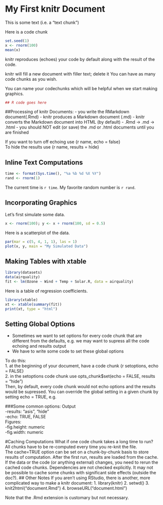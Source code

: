 My First knitr Document
===================================

This is some text (i.e. a "text chunk")

Here is a code chunk
```r
set.seed(1)
x <- rnorm(100)
mean(x)
```

knitr reproduces (echoes) your code by default along with the result of the code.  

knitr will fill a new document with filler text; delete it
You can have as many code chunks as you wish.  

You can name your codechunks which will be helpful when we start making graphics.
```r
## R code goes here
```

##Processing of knitr Documents:
- you write the RMarkdown document(.Rmd)
- knitr produces a Markdown document (.md)
- knitr converts the Markdown document into HTML (by default)
- .Rmd -> .md -> .html
- you should NOT edit (or save) the .md or .html documents until you are finished

If you want to turn off echoing use {r name, echo = false}  
To hide the results use {r name, results = hide}  

## Inline Text Computations
```r
time <- format(Sys.time(), "%a %b %d %X %Y")
rand <- rnorm(1)
```

The current time is `r time`. My favorite random number is `r rand`.  

## Incorporating Graphics
Let's first simulate some data.
```r
x <- rnorm(100); y <- x + rnorm(100, sd = 0.5)
```
Here is a scatterplot of the data.
```r
par(mar = c(5, 4, 1, 1), las = 1)
plot(x, y, main = "My Simulated Data")
```

## Making Tables with xtable
```r
library(datasets)
data(airquality)
fit <- lm(Ozone ~ Wind + Temp + Solar.R, data = airquality)
```
Here is a table of regression coefficients.
```r
library(xtable)
xt <- xtable(summary(fit))
print(xt, type = "html")
```

## Setting Global Options
* Sometimes we want to set options for every code chunk that are different from the defaults, e.g. we may want to supress all the code echoing and results output
* We have to write some code to set these global options

To do this:  
1. at the beginning of your document, have a code chunk {r setoptions, echo = FALSE}  
2. in the setoptions code chunk use opts_chunk$set(echo = FALSE, results = "hide")  
Then, by default, every code chunk would not echo options and the results would be supressed.  You can override the global setting in a given chunk by setting echo = TRUE, e.g.  

###Some common options: 
Output  
-results: "asis", "hide"  
-echo: TRUE, FALSE  
Figures:  
-fig.height: numeric  
-fig.width: numeric  

#Caching Computations
What if one code chunk takes a long time to run?  All chunks have to be re-computed every time you re-knit the file.  
The cache=TRUE option can be set on a chunk-by-chunk basis to store results of computation.  After the first run, results are loaded from the cache.  
If the data or the code (or anything external) changes, you need to rerun the cached code chunks.  Dependencies are not checked explicitly.  It may not be possible to cache some chunks with significant side effects (outside the doc?).
## Other Notes
If you aren't using RStudio, there is another, more complicated way to make a knitr document:
1. library(knitr)
2. setwd(<working directory>)
3. knit2html("document.Rmd")
4. browseURL("document.html")  

Note that the .Rmd extension is customary but not necessary.  